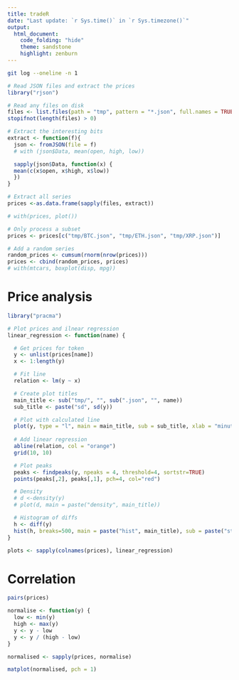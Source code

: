 ```yaml
---
title: tradeR
date: "Last update: `r Sys.time()` in `r Sys.timezone()`"
output:
  html_document:
    code_folding: "hide"
    theme: sandstone
    highlight: zenburn
---
```

```bash
git log --oneline -n 1
```

```r
# Read JSON files and extract the prices
library("rjson")

# Read any files on disk
files <- list.files(path = "tmp", pattern = "*.json", full.names = TRUE)
stopifnot(length(files) > 0)

# Extract the interesting bits
extract <- function(f){
  json <- fromJSON(file = f)
  # with (json$Data, mean(open, high, low))

  sapply(json$Data, function(x) {
  mean(c(x$open, x$high, x$low))
  })
}

# Extract all series
prices <-as.data.frame(sapply(files, extract))

# with(prices, plot())

# Only process a subset
prices <- prices[c("tmp/BTC.json", "tmp/ETH.json", "tmp/XRP.json")]

# Add a random series
random_prices <- cumsum(rnorm(nrow(prices)))
prices <- cbind(random_prices, prices)
# with(mtcars, boxplot(disp, mpg))
```


# Price analysis
```r
library("pracma")

# Plot prices and ilnear regression
linear_regression <- function(name) {

  # Get prices for token  
  y <- unlist(prices[name])
  x <- 1:length(y)

  # Fit line
  relation <- lm(y ~ x)

  # Create plot titles
  main_title <- sub("tmp/", "", sub(".json", "", name))
  sub_title <- paste("sd", sd(y))

  # Plot with calculated line
  plot(y, type = "l", main = main_title, sub = sub_title, xlab = "minutes", ylab = "USD")
  
  # Add linear regression
  abline(relation, col = "orange")
  grid(10, 10)

  # Plot peaks
  peaks <- findpeaks(y, npeaks = 4, threshold=4, sortstr=TRUE)
  points(peaks[,2], peaks[,1], pch=4, col="red")

  # Density
  # d <-density(y)
  # plot(d, main = paste("density", main_title))

  # Histogram of diffs
  h <- diff(y)
  hist(h, breaks=500, main = paste("hist", main_title), sub = paste("std dev", sd(h)))
}

plots <- sapply(colnames(prices), linear_regression)
```

# Correlation
```r
pairs(prices)

normalise <- function(y) {
  low <- min(y)
  high <- max(y)
  y <- y - low
  y <- y / (high - low)
}

normalised <- sapply(prices, normalise)

matplot(normalised, pch = 1)
```
